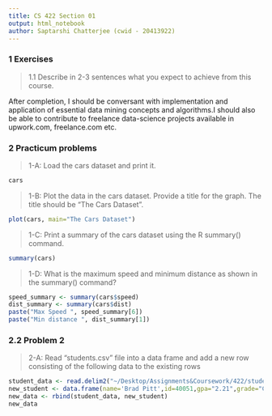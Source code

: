 ```yaml
---
title: CS 422 Section 01
output: html_notebook
author: Saptarshi Chatterjee (cwid - 20413922)
--- 
```

### 1 Exercises

> 1.1 Describe in 2-3 sentences what you expect to achieve from this course.

 After completion, I should be conversant with implementation and application of essential data mining concepts and algorithms.I should also be able to contribute to freelance data-science projects available in upwork.com, freelance.com etc.
 
### 2 Practicum problems 

> 1-A: Load the cars dataset and print it.

```r
cars
```


> 1-B: Plot the data in the cars dataset. Provide a title for the graph. The title should be “The Cars Dataset”.

```r
plot(cars, main="The Cars Dataset")
```
 
 > 1-C: Print a summary of the cars dataset using the R summary() command.
 
```r
summary(cars)
```
 
 > 1-D: What is the maximum speed and minimum distance as shown in the summary() command?
 
```r
speed_summary <- summary(cars$speed)
dist_summary <- summary(cars$dist)
paste("Max Speed ", speed_summary[6])
paste("Min distance ", dist_summary[1])
```
 
### 2.2 Problem 2

> 2-A: Read “students.csv” file into a data frame and add a new row consisting of the following data to the existing rows

```r
student_data <- read.delim2("~/Desktop/Assignments&Coursework/422/student.csv", sep=";")
new_student <- data.frame(name='Brad Pitt',id=40051,gpa="2.21",grade="C")
new_data <- rbind(student_data, new_student)
new_data
```

